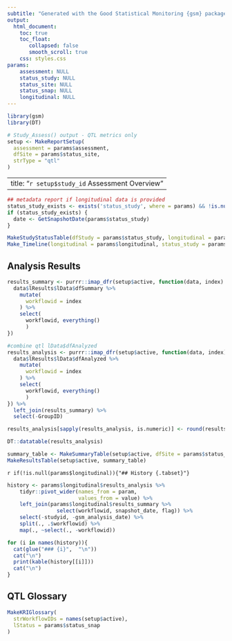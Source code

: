 ```yaml
---
subtitle: "Generated with the Good Statistical Monitoring {gsm} package"
output:
  html_document:
    toc: true
    toc_float:
       collapsed: false
       smooth_scroll: true
    css: styles.css
params:
    assessment: NULL
    status_study: NULL
    status_site: NULL
    status_snap: NULL
    longitudinal: NULL
---
```


```r
library(gsm)
library(DT)

# Study_Assess() output - QTL metrics only
setup <- MakeReportSetup(
  assessment = params$assessment, 
  dfSite = params$status_site,
  strType = "qtl"
)

```

---
title: "`r setup$study_id` Assessment Overview"
---


```r
## metadata report if longitudinal data is provided
status_study_exists <- exists('status_study', where = params) && !is.null(params$status_study)
if (status_study_exists) {
  date <- GetSnapshotDate(params$status_study)
}

```


```r
MakeStudyStatusTable(dfStudy = params$status_study, longitudinal = params$longitudinal)
Make_Timeline(longitudinal = params$longitudinal, status_study = params$status_study)
```

## Analysis Results

```r
results_summary <- purrr::imap_dfr(setup$active, function(data, index) {
  data$lResults$lData$dfSummary %>% 
    mutate(
      workflowid = index
    ) %>% 
    select(
      workflowid, everything()
      )
})

#combine qtl lData$dfAnalyzed
results_analysis <- purrr::imap_dfr(setup$active, function(data, index) {
  data$lResults$lData$dfAnalyzed %>% 
    mutate(
      workflowid = index
    ) %>% 
    select(
      workflowid, everything()
      )
}) %>%
  left_join(results_summary) %>%
  select(-GroupID)

results_analysis[sapply(results_analysis, is.numeric)] <- round(results_analysis[sapply(results_analysis, is.numeric)], digits = 2)

DT::datatable(results_analysis)

```


```r
summary_table <- MakeSummaryTable(setup$active, dfSite = params$status_site)
MakeResultsTable(setup$active, summary_table)
```


`r if(!is.null(params$longitudinal)){"## History {.tabset}"}`

```r
history <- params$longitudinal$results_analysis %>% 
    tidyr::pivot_wider(names_from = param,
                       values_from = value) %>%
    left_join(params$longitudinal$results_summary %>%
                select(workflowid, snapshot_date, flag)) %>%
    select(-studyid, -gsm_analysis_date) %>%
    split(., .$workflowid) %>%
    map(., ~select(., -workflowid))

for (i in names(history)){
  cat(glue("### {i}",  "\n"))
  cat("\n")
  print(kable(history[[i]])) 
  cat("\n")
}


```

## QTL Glossary

```r
MakeKRIGlossary(
  strWorkflowIDs = names(setup$active),
  lStatus = params$status_snap
)
```


```js
```
